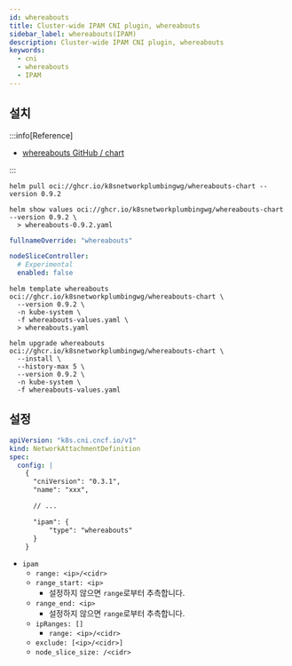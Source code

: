 ```yaml
---
id: whereabouts
title: Cluster-wide IPAM CNI plugin, whereabouts
sidebar_label: whereabouts(IPAM)
description: Cluster-wide IPAM CNI plugin, whereabouts
keywords:
  - cni
  - whereabouts
  - IPAM
---
```


## 설치

:::info[Reference]

- [whereabouts GitHub / chart](https://github.com/k8snetworkplumbingwg/whereabouts/tree/master/deployment/whereabouts-chart)

:::

```shell
helm pull oci://ghcr.io/k8snetworkplumbingwg/whereabouts-chart --version 0.9.2
```

```shell
helm show values oci://ghcr.io/k8snetworkplumbingwg/whereabouts-chart --version 0.9.2 \
  > whereabouts-0.9.2.yaml
```

```yaml title="whereabouts-values.yaml"
fullnameOverride: "whereabouts"

nodeSliceController:
  # Experimental
  enabled: false
```

```shell
helm template whereabouts oci://ghcr.io/k8snetworkplumbingwg/whereabouts-chart \
  --version 0.9.2 \
  -n kube-system \
  -f whereabouts-values.yaml \
  > whereabouts.yaml
```

```shell
helm upgrade whereabouts oci://ghcr.io/k8snetworkplumbingwg/whereabouts-chart \
  --install \
  --history-max 5 \
  --version 0.9.2 \
  -n kube-system \
  -f whereabouts-values.yaml
```

## 설정

```yaml
apiVersion: "k8s.cni.cncf.io/v1"
kind: NetworkAttachmentDefinition
spec:
  config: |
    {
      "cniVersion": "0.3.1",
      "name": "xxx",

      // ...

      "ipam": {
          "type": "whereabouts"
      }
    }
```

- `ipam`
  - `range: <ip>/<cidr>`
  - `range_start: <ip>`
    - 설정하지 않으면 `range`로부터 추측합니다.
  - `range_end: <ip>`
    - 설정하지 않으면 `range`로부터 추측합니다.
  - `ipRanges: []`
    - `range: <ip>/<cidr>`
  - `exclude: [<ip>/<cidr>]`
  - `node_slice_size: /<cidr>`
